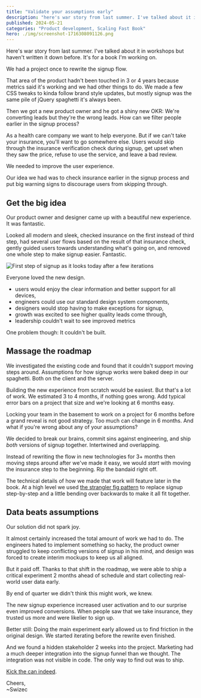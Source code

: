 ```yaml
---
title: "Validate your assumptions early"
description: "here's war story from last summer. I've talked about it in workshops but haven't written it down before. It's for a book I'm working on."
published: 2024-05-21
categories: "Product development, Scaling Fast Book"
hero: ./img/screenshot-1716308091126.png
---
```


Here's war story from last summer. I've talked about it in workshops but haven't written it down before. It's for a book I'm working on.

We had a project once to rewrite the signup flow.

That area of the product hadn't been touched in 3 or 4 years because metrics said it's working and we had other things to do. We made a few CSS tweaks to kinda follow brand style updates, but mostly signup was the same pile of jQuery spaghetti it's always been.

Then we got a new product owner and he got a shiny new OKR: We're converting leads but they're the wrong leads. How can we filter people earlier in the signup process?

As a health care company we want to help everyone. But if we can't take your insurance, you'll want to go somewhere else. Users would skip through the insurance verification check during signup, get upset when they saw the price, refuse to use the service, and leave a bad review.

We needed to improve the user experience.

Our idea we had was to check insurance earlier in the signup process and put big warning signs to discourage users from skipping through.

## Get the big idea

Our product owner and designer came up with a beautiful new experience. It was fantastic.

Looked all modern and sleek, checked insurance on the first instead of third step, had several user flows based on the result of that insurance check, gently guided users towards understanding what's going on, and removed one whole step to make signup easier. Fantastic.

![First step of signup as it looks today after a few iterations](./img/First-step-of-signup-as-it-looks-today-after-a-few-iterations-7eae6i.jpeg)

Everyone loved the new design.

- users would enjoy the clear information and better support for all devices,
- engineers could use our standard design system components,
- designers would stop having to make exceptions for signup,
- growth was excited to see higher quality leads come through,
- leadership couldn't wait to see improved metrics

One problem though: It couldn't be built.

## Massage the roadmap

We investigated the existing code and found that it couldn't support moving steps around. Assumptions for how signup works were baked deep in our spaghetti. Both on the client and the server.

Building the new experience from scratch would be easiest. But that's a lot of work. We estimated 3 to 4 months, if nothing goes wrong. Add typical error bars on a project that size and we're looking at 6 months easy.

Locking your team in the basement to work on a project for 6 months before a grand reveal is not good strategy. Too much can change in 6 months. And what if you're wrong about any of your assumptions?

We decided to break our brains, commit sins against engineering, and ship _both_ versions of signup together. Intertwined and overlapping.

Instead of rewriting the flow in new technologies for 3+ months then moving steps around after we've made it easy, we would _start_ with moving the insurance step to the beginning. Rip the bandaid right off.

The technical details of how we made that work will feature later in the book. At a high level we used [the strangler fig pattern](https://swizec.com/blog/how-to-rewrite-your-app-while-growing-to-a-dollar100000000-series-b/) to replace signup step-by-step and a little bending over backwards to make it all fit together.

## Data beats assumptions

Our solution did not spark joy.

It almost certainly increased the total amount of work we had to do. The engineers hated to implement something so hacky, the product owner struggled to keep conflicting versions of signup in his mind, and design was forced to create interim mockups to keep us all aligned.

But it paid off. Thanks to that shift in the roadmap, we were able to ship a critical experiment 2 months ahead of schedule and start collecting real-world user data early.

By end of quarter we didn't think this might work, we knew.

The new signup experience increased user activation and to our surprise even improved conversions. When people saw that we take insurance, they trusted us more and were likelier to sign up.

Better still: Doing the main experiment early allowed us to find friction in the original design. We started iterating before the rewrite even finished.

And we found a hidden stakeholder 2 weeks into the project. Marketing had a much deeper integration into the signup funnel than we thought. The integration was not visible in code. The only way to find out was to ship.

[Kick the can indeed](https://swizec.com/blog/writing-software-is-like-kicking-a-can/).

Cheers,<br />
\~Swizec
